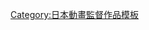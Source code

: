 {{Navbox
|name= 小野學執導作品
|title= [[小野學 (動畫導演)|小野學]]執導作品
|titlestyle= background:skyblue
|groupstyle= background:#d0e5f5
|belowstyle= background:#d0e5f5
|group1 = 電視動畫
|list1={{Navbox|child
 |groupstyle= background:#d0e5f5
 |group1 = 2000年代
 |list1 = [[變形金剛：銀河之力]]（2005年） - [[龙鸣|龍鳴]]（2007-2008年） - [[咲-Saki-|天才麻將少女]]（2009年）
 |group2 = 2010年代
 |list2 = [[嬌蠻貓娘大橫行]]（2010年）(第8話) - [[A頻道]]（2011年） - [[境界線上的地平線]]（2011年） - [[咲-Saki-|天才麻將少女 阿知賀篇 episode of side-A]]（2011年） - [[境界線上的地平線|境界線上的地平線II]]（2012年） - [[咲-Saki-|天才麻將少女 全國篇]]（2014年） - [[魔法科高中的劣等生]]（2014年） - [[學戰都市Asterisk|學戰都市Asterisk 第1期]]<sup>總</sup>（2015年） - [[學戰都市Asterisk|學戰都市Asterisk 第2期]]<sup>總</sup>（2016年） - [[刀劍神域 (動畫)|刀剑神域 Alicization]]（2018年）
}}
|group2 = OVA
|list2={{Navbox|child
 |groupstyle= background:#d0e5f5
 |group1 = 
 |list1 = [[A頻道|A頻道 +smile]]（2012年） - [[咲-Saki-#咲日和（OAD）|咲日和]]<sup>總</sup>（2015年）
}}
|below=總：總導演
}}
<noinclude>
{{DEFAULTSORT:小野學}}
[[Category:日本動畫監督作品模板]]
</noinclude>